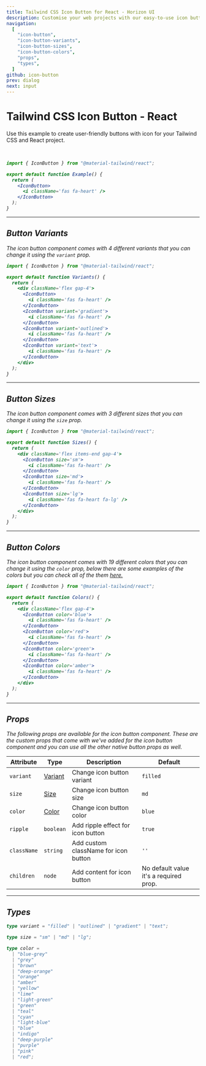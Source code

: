 ```yaml
---
title: Tailwind CSS Icon Button for React - Horizon UI
description: Customise your web projects with our easy-to-use icon button component for Tailwind CSS and React using Material Design guidelines.
navigation:
  [
    "icon-button",
    "icon-button-variants",
    "icon-button-sizes",
    "icon-button-colors",
    "props",
    "types",
  ]
github: icon-button
prev: dialog
next: input
---
```


# Tailwind CSS Icon Button - React

Use this example to create user-friendly buttons with icon for your Tailwind CSS and React project.

<br />

<ComponentDemo id='icon-button'>
  <IconButton>
    <i className='fas fa-heart' />
  </IconButton>
</ComponentDemo>

```jsx showLineNumbers
import { IconButton } from "@material-tailwind/react";

export default function Example() {
  return (
    <IconButton>
      <i className='fas fa-heart' />
    </IconButton>
  );
}
```

---

## Button Variants

The icon button component comes with 4 different variants that you can change it using the <Code>variant</Code> prop.

<ComponentDemo id='icon-button-variants'>
  <div className='flex gap-4'>
    <IconButton>
      <i className='fas fa-heart' />
    </IconButton>
    <IconButton variant='gradient'>
      <i className='fas fa-heart' />
    </IconButton>
    <IconButton variant='outlined'>
      <i className='fas fa-heart' />
    </IconButton>
    <IconButton variant='text'>
      <i className='fas fa-heart' />
    </IconButton>
  </div>
</ComponentDemo>

```jsx showLineNumbers
import { IconButton } from "@material-tailwind/react";

export default function Variants() {
  return (
    <div className='flex gap-4'>
      <IconButton>
        <i className='fas fa-heart' />
      </IconButton>
      <IconButton variant='gradient'>
        <i className='fas fa-heart' />
      </IconButton>
      <IconButton variant='outlined'>
        <i className='fas fa-heart' />
      </IconButton>
      <IconButton variant='text'>
        <i className='fas fa-heart' />
      </IconButton>
    </div>
  );
}
```

---

## Button Sizes

The icon button component comes with 3 different sizes that you can change it using the <Code>size</Code> prop.

<ComponentDemo id='icon-button-sizes'>
  <div className='flex items-end gap-4'>
    <IconButton size='sm'>
      <i className='fas fa-heart' />
    </IconButton>
    <IconButton>
      <i className='fas fa-heart' />
    </IconButton>
    <IconButton size='lg'>
      <i className='fas fa-heart fa-lg' />
    </IconButton>
  </div>
</ComponentDemo>

```jsx showLineNumbers
import { IconButton } from "@material-tailwind/react";

export default function Sizes() {
  return (
    <div className='flex items-end gap-4'>
      <IconButton size='sm'>
        <i className='fas fa-heart' />
      </IconButton>
      <IconButton size='md'>
        <i className='fas fa-heart' />
      </IconButton>
      <IconButton size='lg'>
        <i className='fas fa-heart fa-lg' />
      </IconButton>
    </div>
  );
}
```

---

## Button Colors

The icon button component comes with 19 different colors that you can change it using the <Code>color</Code> prop, below there are some examples of the colors but you can check all of the them [here.](#props)

<ComponentDemo id='icon-button-colors'>
  <div className='flex gap-4'>
    <IconButton color='blue'>
      <i className='fas fa-heart' />
    </IconButton>
    <IconButton color='red'>
      <i className='fas fa-heart' />
    </IconButton>
    <IconButton color='green'>
      <i className='fas fa-heart' />
    </IconButton>
    <IconButton color='amber'>
      <i className='fas fa-heart' />
    </IconButton>
  </div>
</ComponentDemo>

```jsx showLineNumbers
import { IconButton } from "@material-tailwind/react";

export default function Colors() {
  return (
    <div className='flex gap-4'>
      <IconButton color='blue'>
        <i className='fas fa-heart' />
      </IconButton>
      <IconButton color='red'>
        <i className='fas fa-heart' />
      </IconButton>
      <IconButton color='green'>
        <i className='fas fa-heart' />
      </IconButton>
      <IconButton color='amber'>
        <i className='fas fa-heart' />
      </IconButton>
    </div>
  );
}
```

---

## Props

<span id='props' className='scroll-mt-48' />
The following props are available for the icon button component. These are the custom
props that come with we've added for the icon button component and you can use all
the other native button props as well.

| Attribute   | Type                       | Description                          | Default                                |
| ----------- | -------------------------- | ------------------------------------ | -------------------------------------- |
| `variant`   | [Variant](#types)          | Change icon button variant           | <Code small>filled</Code>              |
| `size`      | [Size](#types)             | Change icon button size              | <Code small>md</Code>                  |
| `color`     | [Color](#types)            | Change icon button color             | <Code small>blue</Code>                |
| `ripple`    | <Code small>boolean</Code> | Add ripple effect for icon button    | <Code small>true</Code>                |
| `className` | <Code small>string</Code>  | Add custom className for icon button | `''`                                   |
| `children`  | <Code small>node</Code>    | Add content for icon button          | No default value it's a required prop. |

---

## Types

<span id='types' className='scroll-mt-48' />

```ts
type variant = "filled" | "outlined" | "gradient" | "text";
```

```ts
type size = "sm" | "md" | "lg";
```

```ts
type color =
  | "blue-grey"
  | "grey"
  | "brown"
  | "deep-orange"
  | "orange"
  | "amber"
  | "yellow"
  | "lime"
  | "light-green"
  | "green"
  | "teal"
  | "cyan"
  | "light-blue"
  | "blue"
  | "indigo"
  | "deep-purple"
  | "purple"
  | "pink"
  | "red";
```
